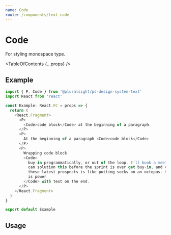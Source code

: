 ```yaml
---
name: Code
route: /components/text-code
---
```



# Code

<Intro>For styling monospace type.</Intro>

<TableOfContents {...props} />

## Example

```typescript
import { P, Code } from '@pluralsight/ps-design-system-text'
import React from 'react'

const Example: React.FC = props => {
  return (
    <React.Fragment>
      <P>
        <Code>code block</Code> at the beginning of a paragraph.
      </P>
      <P>
        At the beginning of a paragraph <Code>code block</Code>
      </P>
      <P>
        Wrapping code block
        <Code>
          buy-in programmatically, or out of the loop. I'll book a meeting so we
          can solution this before the sprint is over get buy-in, and closing
          these latest prospects is like putting socks on an octopus. Knowledge
          is power
        </Code> with text on the end.
      </P>
    </React.Fragment>
  )
}

export default Example
```

## Usage

<Usage
  install="npm install @pluralsight/ps-design-system-text"
  import="import { Code } from '@pluralsight/ps-design-system-text'"
  packageName="text"
  version={props.version}
/>
